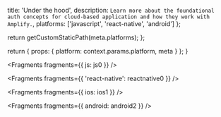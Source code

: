 
  title: 'Under the hood',
  description: `Learn more about the foundational auth concepts for cloud-based application and how they work with Amplify.`,
  platforms: ['javascript', 'react-native', 'android']
};

  return getCustomStaticPath(meta.platforms);
};

  return {
    props: {
      platform: context.params.platform,
      meta
    }
  };
}


<Fragments fragments={{ js: js0 }} />


<Fragments fragments={{ 'react-native': reactnative0 }} />


<Fragments fragments={{ ios: ios1 }} />


<Fragments fragments={{ android: android2 }} />
